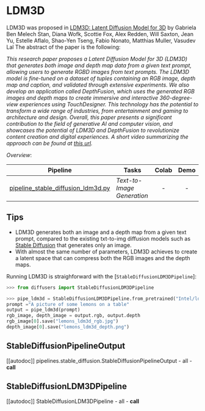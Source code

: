 <!--Copyright 2023 The Intel Labs Team Authors and HuggingFace Team. All rights reserved.

Licensed under the Apache License, Version 2.0 (the "License"); you may not use this file except in compliance with
the License. You may obtain a copy of the License at

http://www.apache.org/licenses/LICENSE-2.0

Unless required by applicable law or agreed to in writing, software distributed under the License is distributed on
an "AS IS" BASIS, WITHOUT WARRANTIES OR CONDITIONS OF ANY KIND, either express or implied. See the License for the
specific language governing permissions and limitations under the License.
-->

# LDM3D

LDM3D was proposed in [LDM3D: Latent Diffusion Model for 3D](https://arxiv.org/abs/2305.10853) by Gabriela Ben Melech Stan, Diana Wofk, Scottie Fox, Alex Redden, Will Saxton, Jean Yu, Estelle Aflalo, Shao-Yen Tseng, Fabio Nonato, Matthias Muller, Vasudev Lal
The abstract of the paper is the following:

*This research paper proposes a Latent Diffusion Model for 3D (LDM3D) that generates both image and depth map data from a given text prompt, allowing users to generate RGBD images from text prompts. The LDM3D model is fine-tuned on a dataset of tuples containing an RGB image, depth map and caption, and validated through extensive experiments. We also develop an application called DepthFusion, which uses the generated RGB images and depth maps to create immersive and interactive 360-degree-view experiences using TouchDesigner. This technology has the potential to transform a wide range of industries, from entertainment and gaming to architecture and design. Overall, this paper presents a significant contribution to the field of generative AI and computer vision, and showcases the potential of LDM3D and DepthFusion to revolutionize content creation and digital experiences. A short video summarizing the approach can be found at [this url](https://t.ly/tdi2).*


*Overview*:

| Pipeline | Tasks | Colab | Demo
|---|---|:---:|:---:|
| [pipeline_stable_diffusion_ldm3d.py](https://github.com/huggingface/diffusers/blob/main/src/diffusers/pipelines/stable_diffusion/pipeline_stable_diffusion_ldm3d.py) | *Text-to-Image Generation* | - | -

## Tips

- LDM3D generates both an image and a depth map from a given text prompt, compared to the existing txt-to-img diffusion models such as [Stable Diffusion](./stable_diffusion/overview) that generates only an image.
- With almost the same number of parameters, LDM3D achieves to create a latent space that can compress both the RGB images and the depth maps. 


Running LDM3D is straighforward with the [`StableDiffusionLDM3DPipeline`]:

```python
>>> from diffusers import StableDiffusionLDM3DPipeline

>>> pipe_ldm3d = StableDiffusionLDM3DPipeline.from_pretrained("Intel/ldm3d")
prompt ="A picture of some lemons on a table"
output = pipe_ldm3d(prompt)
rgb_image, depth_image = output.rgb, output.depth
rgb_image[0].save("lemons_ldm3d_rgb.jpg")
depth_image[0].save("lemons_ldm3d_depth.png")
```


## StableDiffusionPipelineOutput
[[autodoc]] pipelines.stable_diffusion.StableDiffusionPipelineOutput
	- all
	- __call__

## StableDiffusionLDM3DPipeline
[[autodoc]] StableDiffusionLDM3DPipeline
	- all
	- __call__
